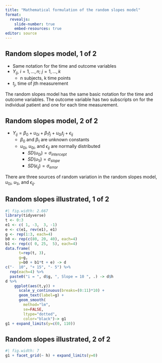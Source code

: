 ```yaml
---
title: "Mathematical formulation of the random slopes model"
format: 
  revealjs:
    slide-number: true
    embed-resources: true
editor: source
---
```


## Random slopes model, 1 of 2

-   Same notation for the time and outcome variables
-   $Y_{ij},\ i=1,...,n;\ j=1,...,k$
    -   n subjects, k time points
-   $t_j$, time of jth measurement

::: notes
The random slopes model has the same basic notation for the time and outcome variables. The outcome variable has two subscripts on for the individual patient and one for each time measurement.
:::

## Random slopes model, 2 of 2

-   $Y_{ij}=\beta_0+u_{0i}+\beta_1 t_j+u_{0i} t_j+\epsilon_{ij}$
    -   $\beta_0$ and $\beta_1$ are unknown constants
    -   $u_{0i}$, $u_{0i}$, and $\epsilon_{ij}$ are normally distributed
        -   $SD(u_{0i})=\sigma_{intercept}$
        -   $SD(u_{1i})=\sigma_{slope}$
        -   $SD(\epsilon_{ij})=\sigma_{error}$

::: notes
There are three sources of random variation in the random slopes model, $u_{0i}$, $u_{1i}$, and $\epsilon_{ij}$.
:::

## Random slopes illustrated, 1 of 2

```r
#| fig.width: 2.667
library(tidyverse)
t <- 0:3
e1 <- c( 1, -3,  3, -1)
e <- c(e1, rev(e1), e1)
g <- rep(1:3, each=4)
b0 <- rep(c(80, 20, 40), each=4)
b1 <- rep(c( 0, 25,  5), each=4)
data.frame(
	  t=rep(t, 3), 
	  g=g,
	  y=b0 + b1*t + e) -> d
c("-  10", "+ 15", "- 5") %>%
  rep(each=4) %>%
  paste0("i = ", d$g, ", Slope = 10 ", .) -> d$h
d %>%
	ggplot(aes(t,y)) +
	  scale_y_continuous(breaks=(0:11)*10) +
	  geom_text(label=g) +
	  geom_smooth(
	  	method="lm", 
	  	se=FALSE,
	  	ltype="dotted",
	  	color="black")-> g1
g1 + expand_limits(y=c(0, 110))

```

## Random slopes illustrated, 2 of 2

```r
#| fig.width: 7
g1 + facet_grid(~ h) + expand_limits(y=0)
```